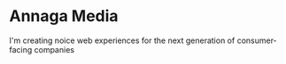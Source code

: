 # Annaga Media

I'm creating noice web experiences for the next generation of consumer-facing companies

